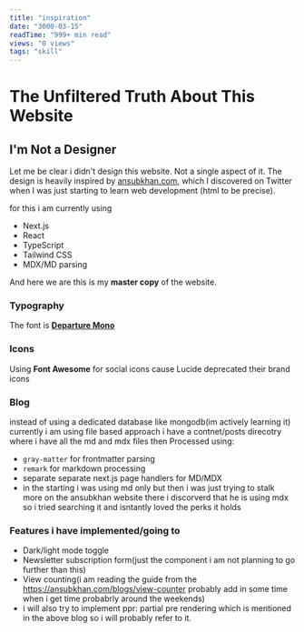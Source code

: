 ```yaml
---
title: "inspiration"
date: "3000-03-15"
readTime: "999+ min read"
views: "0 views"
tags: "skill"
---
```


# The Unfiltered Truth About This Website

## I'm Not a Designer

Let me be clear i didn't design this website. Not a single aspect of it. The design is heavily inspired by [<span className="font-semibold text-blue-600">ansubkhan.com</span>](https://ansubkhan.com), which I discovered on Twitter when I was just starting to learn web development (html to be precise).


for this i am currently using

- <span className="font-semibold text-teal-600">Next.js</span>
- <span className="font-semibold text-teal-600">React</span>
- <span className="font-semibold text-teal-600">TypeScript</span>
- <span className="font-semibold text-teal-600">Tailwind CSS</span>
- <span className="font-semibold text-teal-600">MDX/MD parsing</span>

And here we are this is my <span className="font-mono bg-pink-200 px-1 rounded text-2xl">**master copy**</span> of the website.

### Typography
The font is **[<span className="font-semibold text-purple-600">Departure Mono</span>](https://departuremono.com/)**

### Icons
Using <span className="font-semibold text-yellow-600">**Font Awesome**</span> for social icons cause <span className="font-semibold text-yellow-600">Lucide</span> deprecated their brand icons


### Blog
instead of using a dedicated database like <span className="font-semibold text-red-600">mongodb</span>(im actively learning it) currently i am using file based approach i have a <span className="font-mono bg-gray-200 px-1 rounded">contnet/posts</span> direcotry where i have all the <span className="font-semibold text-green-600">md</span> and <span className="font-semibold text-green-600">mdx</span> files
then Processed using:
   - <span className="font-semibold text-indigo-600">`gray-matter`</span> for frontmatter parsing
   - <span className="font-semibold text-indigo-600">`remark`</span> for markdown processing
   - separate separate next.js page handlers for <span className="font-semibold text-green-600">MD</span>/<span className="font-semibold text-green-600">MDX</span>
   - in the starting i was using <span className="font-semibold text-green-600">md</span> only but then i was just trying to stalk more on the ansubkhan website there i discorverd that he is using <span className="font-semibold text-green-600">mdx</span> so i tried searching it and isntantly loved the perks it holds

### Features i have implemented/going to
- <span className="font-semibold">Dark/light mode toggle</span>
- <span className="font-semibold">Newsletter subscription form</span>(just the component i am not planning to go further than this)
- <span className="font-semibold">View counting</span>(i am reading the guide from the [<span className="underline text-blue-600">https://ansubkhan.com/blogs/view-counter</span>](https://ansubkhan.com/blogs/view-counter) probably add in some time when i get time probabrly around the weekends)
- <span className="font-semibold">i will also try to implement ppr: partial pre rendering</span> which is mentioned in the above blog so i will probably refer to it.